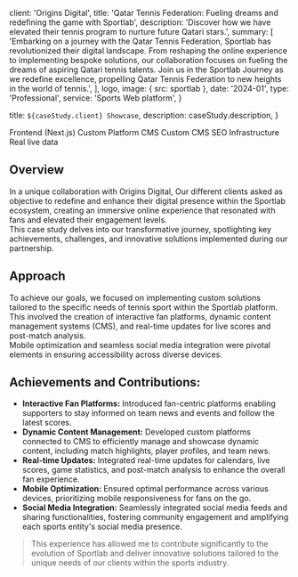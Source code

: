 
  client: 'Origins Digital',
  title: 'Qatar Tennis Federation: Fueling dreams and redefining the game with Sportlab',
  description:
    'Discover how we have elevated their tennis program to nurture future Qatari stars.',
   summary: [
    'Embarking on a journey with the Qatar Tennis Federation, Sportlab has revolutionized their digital landscape. From reshaping the online experience to implementing bespoke solutions, our collaboration focuses on fueling the dreams of aspiring Qatari tennis talents. Join us in the Sportlab Journey as we redefine excellence, propelling Qatar Tennis Federation to new heights in the world of tennis.',
  ],
  logo,
  image: { src: sportlab },
  date: '2024-01',
  type: 'Professional',
  service: 'Sports Web platform',
}

  title: `${caseStudy.client} Showcase`,
  description: caseStudy.description,
}


<TagList>
  <TagListItem>Frontend (Next.js)</TagListItem>
  <TagListItem>Custom Platform CMS</TagListItem>
  <TagListItem>Custom CMS</TagListItem>
  <TagListItem>SEO</TagListItem>
  <TagListItem>Infrastructure</TagListItem>
  <TagListItem>Real live data</TagListItem>
</TagList>

## Overview

In a unique collaboration with Origins Digital, Our different clients asked as objective to redefine and enhance their digital presence within the Sportlab ecosystem, creating an immersive online experience that resonated with fans and elevated their engagement levels. 
<br />This case study delves into our transformative journey, spotlighting key achievements, challenges, and innovative solutions implemented during our partnership.

## Approach
To achieve our goals, we focused on implementing custom solutions tailored to the specific needs of tennis sport within the Sportlab platform.<br /> This involved the creation of interactive fan platforms, dynamic content management systems (CMS), and real-time updates for live scores and post-match analysis.<br /> Mobile optimization and seamless social media integration were pivotal elements in ensuring accessibility across diverse devices.


## Achievements and Contributions:

- **Interactive Fan Platforms:** Introduced fan-centric platforms enabling supporters to stay informed on team news and events and follow the latest scores.
- **Dynamic Content Management:** Developed custom platforms connected to CMS to efficiently manage and showcase dynamic content, including match highlights, player profiles, and team news.
- **Real-time Updates:** Integrated real-time updates for calendars, live scores, game statistics, and post-match analysis to enhance the overall fan experience.
- **Mobile Optimization:** Ensured optimal performance across various devices, prioritizing mobile responsiveness for fans on the go.
- **Social Media Integration:** Seamlessly integrated social media feeds and sharing functionalities, fostering community engagement and amplifying each sports entity's social media presence.


<Blockquote
  author={{ name: 'Victoria', role: 'Front-end developper' }}
  image={{ src: Victoria }}
>

  This experience has allowed me to contribute significantly to the evolution of Sportlab and deliver innovative solutions tailored to the unique needs of our clients within the sports industry.
</Blockquote>
